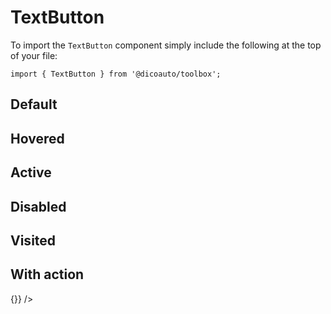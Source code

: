 
<Meta
  title="Toolbox/Button/Text"
  component={TextButton}
/>

# TextButton

To import the `TextButton` component simply include the following at the top of your file:

```
import { TextButton } from '@dicoauto/toolbox';
```

## Default

<Canvas>
  <Story name="Default">
    <div className="flex space-x-4">
      <TextButton label="Action label" />
      <TextButton
        label="Action label"
        secondary
      />
    </div>
  </Story>
</Canvas>

## Hovered

<Canvas>
  <Story
    name="Hovered"
    parameters={{ pseudo: { hover: true } }}
  >
    <div className="flex space-x-4">
      <TextButton label="Action label" />
      <TextButton
        label="Action label"
        secondary
      />
    </div>
  </Story>
</Canvas>

## Active

<Canvas>
  <Story
    name="Active"
    parameters={{ pseudo: { active: true } }}
  >
    <div className="flex space-x-4">
      <TextButton label="Action label" />
      <TextButton
        label="Action label"
        secondary
      />
    </div>
  </Story>
</Canvas>

## Disabled

<Canvas>
  <Story name="Disabled">
    <div className="flex space-x-4">
      <TextButton
        disabled
        label="Action label"
      />
      <TextButton
        disabled
        label="Action label"
        secondary
      />
    </div>
  </Story>
</Canvas>

## Visited

<Canvas>
  <Story
    name="Visited"
    parameters={{ pseudo: { visited: true } }}
  >
    <div className="flex space-x-4">
      <TextButton label="Action label" />
      <TextButton
        label="Action label"
        secondary
      />
    </div>
  </Story>
</Canvas>

## With action

<Canvas>
  <Story name="With action">
    <TextButton
      label="Action label"
      onClick={() => {}}
    />
  </Story>
</Canvas>
